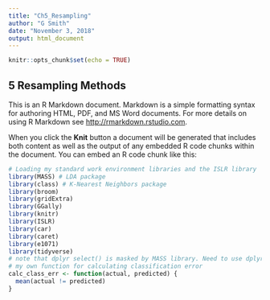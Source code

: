 ```yaml
---
title: "Ch5_Resampling"
author: "G Smith"
date: "November 3, 2018"
output: html_document
---
```


```r
knitr::opts_chunk$set(echo = TRUE)
```

## 5 Resampling Methods

This is an R Markdown document. Markdown is a simple formatting syntax for authoring HTML, PDF, and MS Word documents. For more details on using R Markdown see <http://rmarkdown.rstudio.com>.

When you click the **Knit** button a document will be generated that includes both content as well as the output of any embedded R code chunks within the document. You can embed an R code chunk like this:

```r
# Loading my standard work environment libraries and the ISLR library
library(MASS) # LDA package
library(class) # K-Nearest Neighbors package
library(broom)
library(gridExtra)
library(GGally)
library(knitr)
library(ISLR)
library(car)
library(caret)
library(e1071)
library(tidyverse)
# note that dplyr select() is masked by MASS library. Need to use dplyr::select()
# my own function for calculating classification error
calc_class_err <- function(actual, predicted) {
  mean(actual != predicted)
}
```

